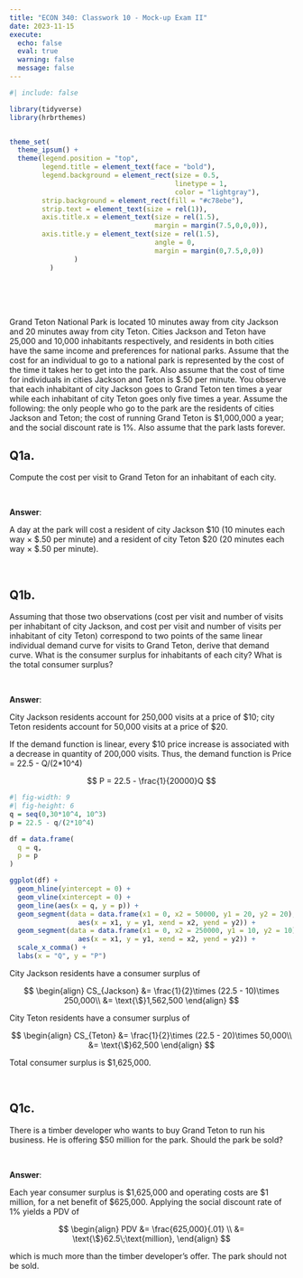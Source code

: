 ```yaml
---
title: "ECON 340: Classwork 10 - Mock-up Exam II"
date: 2023-11-15
execute: 
  echo: false
  eval: true
  warning: false
  message: false
---
```


```r
#| include: false

library(tidyverse)
library(hrbrthemes)


theme_set(
  theme_ipsum() +
  theme(legend.position = "top",
        legend.title = element_text(face = "bold"),
        legend.background = element_rect(size = 0.5, 
                                         linetype = 1, 
                                         color = "lightgray"),
        strip.background = element_rect(fill = "#c78ebe"),
        strip.text = element_text(size = rel(1)),
        axis.title.x = element_text(size = rel(1.5),
                                    margin = margin(7.5,0,0,0)),
        axis.title.y = element_text(size = rel(1.5),
                                    angle = 0,
                                    margin = margin(0,7.5,0,0))
                )
          )

```


<br><br><br>


Grand Teton National Park is located 10 minutes away from city Jackson and 20 minutes away from city Teton. Cities Jackson and Teton have 25,000 and 10,000 inhabitants respectively, and residents in both cities have the same income and preferences for national parks. Assume that the cost for an individual to go to a national park is represented by the cost of the time it takes her to get into the park. Also assume that the cost of time for individuals in cities Jackson and Teton is $.50 per minute. You observe that each inhabitant of city Jackson goes to Grand Teton ten times a year while each inhabitant of city Teton goes only five times a year. Assume the following: the only people who go to the park are the residents of cities Jackson and Teton; the cost of running Grand Teton is $1,000,000 a year; and the social discount rate is 1%. Also assume that the park lasts forever.


## Q1a.
Compute the cost per visit to Grand Teton for an inhabitant of each city.

<br>

**Answer**:

A day at the park will cost a resident of city Jackson $10 (10 minutes each way × $.50 per minute) and a resident of city Teton $20 (20 minutes each way × $.50 per minute).

<br>

## Q1b.
Assuming that those two observations (cost per visit and number of visits per inhabitant of city Jackson, and cost per visit and number of visits per inhabitant of city Teton) correspond to two points of the same linear individual demand curve for visits to Grand Teton, derive that demand curve. What is the consumer surplus for inhabitants of each city? What is the total consumer surplus?

<br>

**Answer**:


City Jackson residents account for 250,000 visits at a price of $10; city Teton residents account for 50,000 visits at a price of $20. 

If the demand function is linear, every $10 price increase is associated with a decrease in quantity of 200,000 visits. Thus, the demand function is Price = 22.5 - Q/(2*10^4)

$$
P = 22.5 - \frac{1}{20000}Q
$$

```r
#| fig-width: 9
#| fig-height: 6
q = seq(0,30*10^4, 10^3)
p = 22.5 - q/(2*10^4)

df = data.frame(
  q = q,
  p = p
)

ggplot(df) +
  geom_hline(yintercept = 0) +
  geom_vline(xintercept = 0) +
  geom_line(aes(x = q, y = p)) +
  geom_segment(data = data.frame(x1 = 0, x2 = 50000, y1 = 20, y2 = 20),
                 aes(x = x1, y = y1, xend = x2, yend = y2)) +
  geom_segment(data = data.frame(x1 = 0, x2 = 250000, y1 = 10, y2 = 10),
                 aes(x = x1, y = y1, xend = x2, yend = y2)) +
  scale_x_comma() +
  labs(x = "Q", y = "P")

```



City Jackson residents have a consumer surplus of 

$$
\begin{align}
CS_{Jackson} &= \frac{1}{2}\times (22.5 - 10)\times 250,000\\
&= \text{\$}1,562,500
\end{align}
$$


City Teton residents have a consumer surplus of 

$$
\begin{align}
CS_{Teton} &= \frac{1}{2}\times (22.5 - 20)\times 50,000\\
&= \text{\$}62,500
\end{align}
$$


Total consumer surplus is $1,625,000.

<br>

## Q1c.
There is a timber developer who wants to buy Grand Teton to run his business. He is offering $50 million for the park. Should the park be sold?

<br>

**Answer**:

Each year consumer surplus is $1,625,000 and operating costs are $1 million, for a net benefit of $625,000. Applying the social discount rate of 1% yields a PDV of 

$$
\begin{align}
PDV &= \frac{625,000}{.01} \\
&= \text{\$}62.5\;\text{million},
\end{align}
$$

which is much more than the timber developer’s offer. The park should not be sold.

<br>

